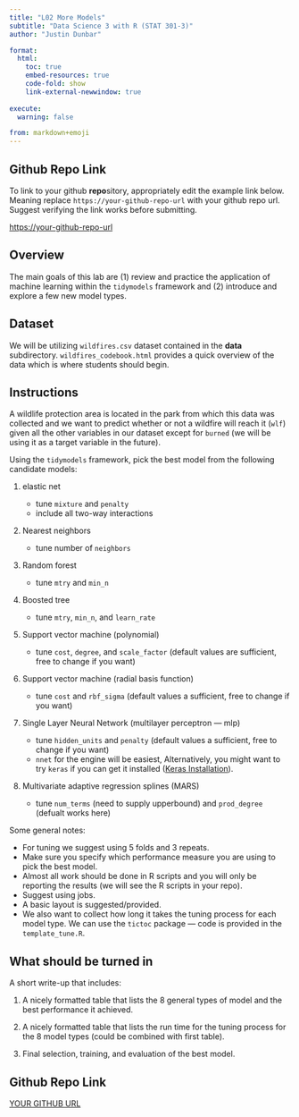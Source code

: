 ```yaml
---
title: "L02 More Models"
subtitle: "Data Science 3 with R (STAT 301-3)"
author: "Justin Dunbar"

format:
  html:
    toc: true
    embed-resources: true
    code-fold: show
    link-external-newwindow: true
    
execute:
  warning: false

from: markdown+emoji  
---
```


## Github Repo Link

::: {.callout-important}

To link to your github **repo**sitory, appropriately edit the example link below. Meaning replace `https://your-github-repo-url` with your github repo url. Suggest verifying the link works before submitting.

[https://your-github-repo-url](https://your-github-repo-url)

:::

## Overview

The main goals of this lab are (1) review and practice the application of machine learning within the `tidymodels` framework and (2) introduce and explore a few new model types.

## Dataset

We will be utilizing `wildfires.csv` dataset contained in the **data** subdirectory. `wildfires_codebook.html` provides a quick overview of the data which is where students should begin.

## Instructions

A wildlife protection area is located in the park from which this data was collected and we want to predict whether or not a wildfire will reach it (`wlf`) given all the other variables in our dataset except for `burned` (we will be using it as a target variable in the future).

Using the `tidymodels` framework, pick the best model from the following candidate models:

1.  elastic net

    -   tune `mixture` and `penalty`
    -   include all two-way interactions

2.  Nearest neighbors

    -   tune number of `neighbors`

3.  Random forest

    -   tune `mtry` and `min_n`

4.  Boosted tree

    -   tune `mtry`, `min_n`, and `learn_rate`

5.  Support vector machine (polynomial)

    -   tune `cost`, `degree`, and `scale_factor` (default values are sufficient, free to change if you want)

6.  Support vector machine (radial basis function)

    -   tune `cost` and `rbf_sigma` (default values a sufficient, free to change if you want)

7.  Single Layer Neural Network (multilayer perceptron --- mlp)

    -   tune `hidden_units` and `penalty` (default values a sufficient, free to change if you want)
    -   `nnet` for the engine will be easiest, Alternatively, you might want to try `keras` if you can get it installed ([Keras Installation](https://tensorflow.rstudio.com/guide/keras/)).
    
8. Multivariate adaptive regression splines (MARS)

    - tune `num_terms` (need to supply upperbound) and `prod_degree` (defualt works here)

Some general notes:

- For tuning we suggest using 5 folds and 3 repeats. 
- Make sure you specify which performance measure you are using to pick the best model.
- Almost all work should be done in R scripts and you will only be reporting the results (we will see the R scripts in your repo).
- Suggest using jobs.
- A basic layout is suggested/provided. 
- We also want to collect how long it takes the tuning process for each model type. We can use the `tictoc` package --- code is provided in the `template_tune.R`.

## What should be turned in

A short write-up that includes:

1. A nicely formatted table that lists the 8 general types of model and the best performance it achieved. 

2. A nicely formatted table that lists the run time for the tuning process for the 8 model types (could be combined with first table).

3. Final selection, training, and evaluation of the best model. 

## Github Repo Link

[YOUR GITHUB URL](YOUR GITHUB URL){target="_blank"}

